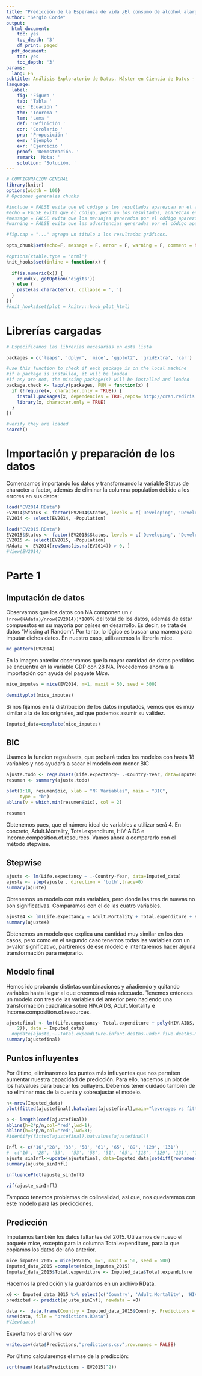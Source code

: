 ---
title: "Predicción de la Esperanza de vida ¿El consumo de alcohol alarga la vida?"
author: "Sergio Conde"
output:
  html_document:
    toc: yes
    toc_depth: '3'
    df_print: paged
  pdf_document:
    toc: yes
    toc_depth: '3'
params:
  lang: ES
subtitle: Análisis Exploratorio de Datos. Máster en Ciencia de Datos - UV
language:
  label:
    fig: 'Figura '
    tab: 'Tabla '
    eq: 'Ecuación '
    thm: 'Teorema '
    lem: 'Lema '
    def: 'Definición '
    cor: 'Corolario '
    prp: 'Proposición '
    exm: 'Ejemplo '
    exr: 'Ejercicio '
    proof: 'Demostración. '
    remark: 'Nota: '
    solution: 'Solución. '
---

```{r setup, cache = F, echo = F, message = F, warning = F, tidy = F}

# CONFIGURACIÓN GENERAL
library(knitr)
options(width = 100)
# Opciones generales chunks

#include = FALSE evita que el código y los resultados aparezcan en el archivo terminado. R Markdown aún ejecuta el código en el fragmento y los resultados pueden ser utilizados por otros fragmentos.
#echo = FALSE evita que el código, pero no los resultados, aparezcan en el archivo terminado. Esta es una manera útil de incrustar figuras.
#message = FALSE evita que los mensajes generados por el código aparezcan en el archivo finalizado.
#warning = FALSE evita que las advertencias generadas por el código aparezcan en el final.

#fig.cap = "..." agrega un título a los resultados gráficos.

opts_chunk$set(echo=F, message = F, error = F, warning = F, comment = NA, fig.align = 'center', dpi = 100, tidy = F, cache.path = '.cache/', fig.path = './figure/',fig.width=6, fig.height=4)

#options(xtable.type = 'html')
knit_hooks$set(inline = function(x) {
  
  if(is.numeric(x)) {
    round(x, getOption('digits'))
  } else {
    paste(as.character(x), collapse = ', ')
  }
})
#knit_hooks$set(plot = knitr:::hook_plot_html)
```

# Librerías cargadas


```{r, echo=FALSE, message=FALSE}
# Especificamos las librerías necesarias en esta lista

packages = c('leaps', 'dplyr', 'mice', 'ggplot2', 'gridExtra', 'car')

#use this function to check if each package is on the local machine
#if a package is installed, it will be loaded
#if any are not, the missing package(s) will be installed and loaded
package.check <- lapply(packages, FUN = function(x) {
  if (!require(x, character.only = TRUE)) {
    install.packages(x, dependencies = TRUE,repos='http://cran.rediris.es')
    library(x, character.only = TRUE)
  }
})

#verify they are loaded
search()

```


# Importación y preparación de los datos

Comenzamos importando los datos y transformando la variable Status de character a factor, además de eliminar la columna population debido a los errores en sus datos:

```{r, echo = TRUE}
load("EV2014.RData")
EV2014$Status <- factor(EV2014$Status, levels = c('Developing', 'Developed'), labels = c(0,1))
EV2014 <- select(EV2014, -Population)

load("EV2015.RData")
EV2015$Status <- factor(EV2015$Status, levels = c('Developing', 'Developed'), labels = c(0,1))
EV2015 <- select(EV2015, -Population)
NAdata <- EV2014[rowSums(is.na(EV2014)) > 0, ]
#View(EV2014)
```

# Parte 1
## Imputación de datos

Observamos que los datos con NA componen un `r (nrow(NAdata)/nrow(EV2014))*100`% del total de los datos, además de estar compuestos en su mayoría por países en desarrollo. Es decir, se trata de datos "Missing at Random". Por tanto, lo lógico es buscar una manera para imputar dichos datos. En nuestro caso, utilizaremos la librería mice.

```{r}
md.pattern(EV2014)
```

En la imagen anterior observamos que la mayor cantidad de datos perdidos se encuentra en la variable  GDP con 28 NA. Procedemos ahora a la importación con ayuda del paquete *Mice*.

```{r, results = 'hide', echo = TRUE}
mice_imputes = mice(EV2014, m=1, maxit = 50, seed = 500)
```

```{r}
densityplot(mice_imputes)
```


Si nos fijamos en la distribución de los datos imputados, vemos que es muy similar a la de los orignales, así que podemos asumir su validez.

```{r}
Imputed_data=complete(mice_imputes)
```

## BIC

Usamos la funcion regsubsets, que probará todos los modelos con hasta 18 variables y nos ayudará a sacar el
modelo con menor BIC

```{r}
ajuste.todo <- regsubsets(Life.expectancy~ .-Country-Year, data=Imputed_data, nvmax = 18)
resumen <- summary(ajuste.todo)

plot(1:18, resumen$bic, xlab = "Nº Variables", main = "BIC",
     type = "b")
abline(v = which.min(resumen$bic), col = 2)
```


```{r, include = FALSE}
resumen
```

Obtenemos pues, que el número ideal de variables a utilizar será 4. En concreto, Adult.Mortality, Total.expenditure, HIV-AIDS e Income.composition.of.resources. Vamos ahora a compararlo con el método stepwise.

## Stepwise

```{r}
ajuste <- lm(Life.expectancy ~ .-Country-Year, data=Imputed_data)
ajuste <- step(ajuste , direction = 'both',trace=0)
summary(ajuste)
```
Obtenemos un modelo con más variables, pero donde las tres de nuevas no son significativas. Comparamos con el de las cuatro variables.

```{r}
ajuste4 <- lm(Life.expectancy ~ Adult.Mortality + Total.expenditure + HIV.AIDS + Income.composition.of.resources, data=Imputed_data)
summary(ajuste4)
```
Obtenemos un modelo que explica una cantidad muy similar en los dos casos, pero como en el segundo caso tenemos todas las variables con un p-valor significativo, partiremos de ese modelo e intentaremos hacer alguna transformación para mejorarlo.

## Modelo final

Hemos ido probando distintas combinaciones y añadiendo y quitando variables hasta llegar al que creemos el más adecuado. Tenemos entonces un modelo con tres de las variables del anterior pero haciendo una transformación cuadrática sobre HIV.AIDS, Adult.Mortality e Income.composition.of.resources.

```{r}
ajustefinal <- lm((Life.expectancy~ Total.expenditure + poly(HIV.AIDS, 2) + poly(Adult.Mortality, 2) + poly(Income.composition.of.resources, 
    2)), data = Imputed_data)
  #update(ajuste,~.-Total.expenditure-infant.deaths-under.five.deaths-HIV.AIDS + poly(HIV.AIDS, 2)- Adult.Mortality + poly(Adult.Mortality, 2)-Income.composition.of.resources+poly(Income.composition.of.resources, 2))
summary(ajustefinal)
```


## Puntos influyentes

Por último, eliminaremos los puntos más influyentes que nos permiten aumentar nuestra capacidad de predicción. Para ello, hacemos un plot de los hatvalues para buscar los outlayers. Debemos tener cuidado también de no eliminar más de la cuenta y sobreajustar el modelo.

```{r}
n<-nrow(Imputed_data)
plot(fitted(ajustefinal),hatvalues(ajustefinal),main="leverages vs fitted", ylim = c(0, 0.3))

p <- length(coef(ajustefinal))
abline(h=2*p/n,col="red",lwd=1);  
abline(h=3*p/n,col="red",lwd=3);
#identify(fitted(ajustefinal),hatvalues(ajustefinal))
```


```{r}
Infl <- c('16','28', '33', '58', '61', '65', '89', '129', '131')
#  c('16', '28', '33',  '53', '58', '51', '65', '118', '129', '131', '156', '170')
ajuste_sinInfl<-update(ajustefinal, data=Imputed_data[setdiff(rownames(Imputed_data), Infl),])
summary(ajuste_sinInfl)
```


```{r, include = FALSE}
influencePlot(ajuste_sinInfl)
```

```{r}
vif(ajuste_sinInfl)
```

Tampoco tenemos problemas de colinealidad, así que, nos quedaremos con este modelo para las predicciones.

## Predicción


Imputamos también los datos faltantes del 2015. Utilzamos de nuevo el paquete mice, excepto para la columna Total.expenditure, para la que copiamos los datos del año anterior.

```{r, results = 'hide', echo = TRUE}
mice_imputes_2015 = mice(EV2015, m=1, maxit = 50, seed = 500)
Imputed_data_2015 =complete(mice_imputes_2015)
Imputed_data_2015$Total.expenditure <- Imputed_data$Total.expenditure 
```

Hacemos la predicción y la guardamos en un archivo RData.

```{r, echo = TRUE}
x0 <- Imputed_data_2015 %>% select(c('Country', 'Adult.Mortality', 'HIV.AIDS', 'Income.composition.of.resources', 'Total.expenditure'))
predicted <- predict(ajuste_sinInfl, newdata = x0)
```

```{r, echo = TRUE}
data <-  data.frame(Country = Imputed_data_2015$Country, Predictions = predicted)
save(data, file = "predictions.RData")
#View(data)
```

Exportamos el archivo csv

```{r, echo = TRUE}
write.csv(data$Predictions,"predictions.csv",row.names = FALSE)
```

Por último calcularemos el rmse de la predicción:

```{r}
sqrt(mean((data$Predictions - EV2015)^2))
```

